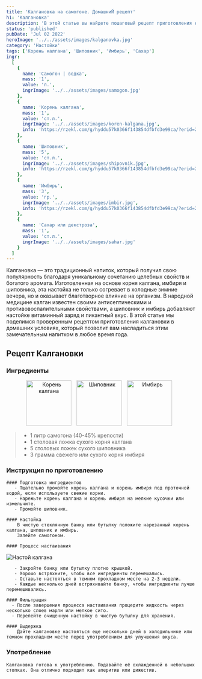 ```yaml
---
title: 'Калгановка на самогоне. ДомашниЙ рецепт'
h1: 'Калгановка'
description: 'В этой статье вы найдете пошаговый рецепт приготовления калгановки — традиционной настойки на основе корня калгана, шиповника и имбиря. Узнайте, как приготовить этот ароматный и целебный напиток в домашних условиях, используя простые ингредиенты и проверенные методы настаивания. '
status: 'published'
pubDate: 'Jul 02 2022'
heroImage: '../../assets/images/kalganovka.jpg'
category: 'Настойки'
tags: ['Корень калгана', 'Шиповник', 'Имбирь', 'Сахар']
ingr:
  [
    {
      name: 'Самогон | водка',
      mass: '1',
      value: 'л.',
      ingrImage: '../../assets/images/samogon.jpg'
    },
    {
      name: 'Корень калгана',
      mass: '1',
      value: 'ст.л.',
      ingrImage: '../../assets/images/koren-kalgana.jpg',
      info: 'https://rzekl.com/g/hyddu57k0366f143854dfbfd3e99ca/?erid=25H8d7vbP8SRTvH4QP3RzP&ulp=https%3A%2F%2Fmegamarket.ru%2Fcatalog%2F%3Fq%3D%25D0%25BA%25D0%25BE%25D1%2580%25D0%25B5%25D0%25BD%25D1%258C%2520%25D0%25BA%25D0%25B0%25D0%25BB%25D0%25B3%25D0%25B0%25D0%25BD%25D0%25B0'
    },
    {
      name: 'Шиповник',
      mass: '5',
      value: 'ст.л.',
      ingrImage: '../../assets/images/shipovnik.jpg',
      info: 'https://rzekl.com/g/hyddu57k0366f143854dfbfd3e99ca/?erid=25H8d7vbP8SRTvH4QP3RzP&ulp=https%3A%2F%2Fmegamarket.ru%2Fcatalog%2F%3Fq%3D%25D1%2588%25D0%25B8%25D0%25BF%25D0%25BE%25D0%25B2%25D0%25BD%25D0%25B8%25D0%25BA%2520%25D1%2581%25D1%2583%25D1%2588%25D0%25B5%25D0%25BD%25D1%258B%25D0%25B9%26suggestionType%3Dconstructor'
    },
    {
      name: 'Имбирь',
      mass: '3',
      value: 'гр.',
      ingrImage: '../../assets/images/imbir.jpg',
      info: 'https://rzekl.com/g/hyddu57k0366f143854dfbfd3e99ca/?erid=25H8d7vbP8SRTvH4QP3RzP&ulp=https%3A%2F%2Fmegamarket.ru%2Fcatalog%2F%3Fq%3D%25D0%25B8%25D0%25BC%25D0%25B1%25D0%25B8%25D1%2580%25D1%258C%2520%25D0%25BA%25D0%25BE%25D1%2580%25D0%25B5%25D0%25BD%25D1%258C'
    },
    {
      name: 'Сахар или декстроза',
      mass: '1',
      value: 'ст.л.',
      ingrImage: '../../assets/images/sahar.jpg'
    }
  ]
---
```



Калгановка — это традиционный напиток, который получил свою популярность благодаря уникальному сочетанию целебных свойств и богатого аромата. Изготовленная на основе корня калгана, имбиря и шиповника, эта настойка не только согревает в холодные зимние вечера, но и оказывает благотворное влияние на организм. В народной медицине калган известен своими антисептическими и противовоспалительными свойствами, а шиповник и имбирь добавляют настойке витаминный заряд и пикантный вкус. В этой статье мы поделимся проверенным рецептом приготовления калгановки в домашних условиях, который позволит вам насладиться этим замечательным напитком в любое время года.

## Рецепт Калгановки

### Ингредиенты

<p align='center'>
	<Image
		height='120'
		style='display: inline-block; margin-right: 10px;'
		src={img1}
		formats='avif'
		alt='Корень калгана'
	/>
	<Image
		height='120'
		style='display: inline-block; margin-right: 10px;'
		src={img2}
		formats='avif'
		alt='Шиповник'
	/>
	<Image
		height='120'
		style='display: inline-block; margin-right: 10px;'
		src={img3}
		formats='avif'
		alt='Имбирь'
	/>
</p>

> - 1 литр самогона (40-45% крепости)
> - 1 столовая ложка сухого корня калгана
> - 5 столовых ложек сухого шиповника
> - 3 грамма свежего или сухого корня имбиря

### Инструкция по приготовлению

    #### Подготовка ингредиентов
       - Тщательно промойте корень калгана и корень имбиря под проточной водой, если используете свежие корни.
       - Нарежьте корень калгана и корень имбиря на мелкие кусочки или измельчите.
       - Промойте шиповник.

    #### Настойка
        В чистую стеклянную банку или бутылку положите нарезанный корень калгана, шиповник и имбирь.
        Залейте самогоном.

    #### Процесс настаивания

<Image src={img5} formats='avif' alt='Настой калгана' />

       - Закройте банку или бутылку плотно крышкой.
       - Хорошо встряхните, чтобы все ингредиенты перемешались.
       - Оставьте настояться в темном прохладном месте на 2-3 недели.
       - Каждые несколько дней встряхивайте банку, чтобы ингредиенты лучше перемешивались.

    #### Фильтрация
      - После завершения процесса настаивания процедите жидкость через несколько слоев марли или мелкое сито.
      - Перелейте очищенную настойку в чистую бутылку для хранения.

    #### Выдержка
        Дайте калгановке настояться еще несколько дней в холодильнике или темном прохладном месте перед употреблением для улучшения вкуса.

### Употребление

    Калгановка готова к употреблению. Подавайте её охлажденной в небольших стопках. Она отлично подходит как аперитив или дижестив.
